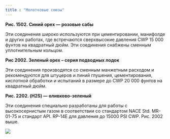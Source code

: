 ```yaml
---
title : "Молотковые союзы"
---
```


**Рис. 1502. Синий орех — розовые сабы**

Эти соединения широко используются при цементировании, манифолде и других работах, где встречаются сверхвысокие давления CWP 15 000 фунтов на квадратный дюйм. Эти соединения снабжены сменным уплотнительным кольцом.

**Рис 2002. Зеленый орех – серия подводных лодок**

Эти соединения производятся со сменным манжетным расходом и рекомендуются для штуцеров и линий глушения, цементирования, кислотной обработки и испытаний в размере до CWP 20 000 фунтов на квадратный дюйм.

**Рис. 2202. (H2S) — оливково-зеленый**

Эти соединения специально разработаны для работы с высокосернистым газом в соответствии со стандартом NACE Std. MR-01-75 и стандарт API. RP-14E для давления до 15000 PSI CWP. Рис. 2002 выше.

<img src="./hammer-unions-5.png" />